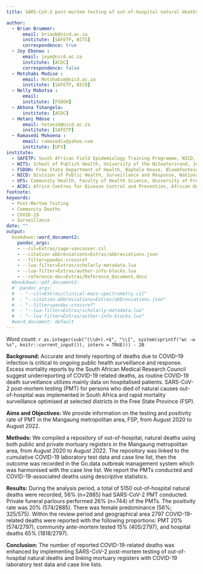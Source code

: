 ```yaml
---
title: SARS-CoV-2 post-mortem testing of out-of-hospital natural deaths - Mangaung metropolitan area, Free State Province, South Africa - August 2020 to August 2022.

author:
  - Brian Brummer:
      email: brianb@nicd.ac.za
      institute: [SAFETP, WITS]
      correspondence: true
  - Joy Ebonwu :
      email: joye@nicd.ac.za
      institute: [ACDC]
      correspondence: false
  - Motshabi Modise :
      email: Motshabim@nicd.ac.za
      institute: [SAFETP, NICD]
  - Nelly Mabotsa :
      email:
      institute: [FSDOH]
  - Akhona Tshangela: 
      institute: [ACDC]
  - Hetani Mdose :
      email: hetanim@nicd.ac.za
      institute: [SAFETP]
  - Ramasedi Mokoena : 
      email: ramasedis@yahoo.com
      institute: [UFS]
institute:
  - SAFETP: South African Field Epidemiology Training Programme, NICD, Johannesburg, South Africa
  - WITS: School of Publich Health, University of the Witwatersrand, Johannesburg, South Africa
  - FSDOH: Free State Department of Health, Bophelo House, Bloemfontein, South Africa
  - NICD: Division of Public Health, Surveillance and Response, National Institute for Communicable Diseases, Johannesburg, South Africa
  - UFS: Community Health, Faculty of Health Science, University of Free State, Bloemfontein, South Africa
  - ACDC: Africe Centres for Disease Control and Prevention, African Union, Addis Ababa, Ethiopia
footnote:
keywords: 
  - Post-Mortem Testing
  - Community Deaths
  - COVID-19
  - Surveillance
date: ""
output:
  bookdown::word_document2:
    pandoc_args:
    - --csl=Extras/sage-vancouver.csl
    - --citation-abbreviations=Extras/abbreviations.json
    - --filter=pandoc-crossref
    - --lua-filter=Extras/scholarly-metadata.lua
    - --lua-filter=Extras/author-info-blocks.lua
    - --reference-doc=Extras/Reference_Document.docx
  #bookdown::pdf_document2:
  #  pandoc_args:
  #  - "--csl=Extras/clinical-mass-spectrometry.csl"
  #  - "--citation-abbreviations=Extras/abbreviations.json"
  #  - "--filter=pandoc-crossref"
  #  - "--lua-filter=Extras/scholarly-metadata.lua"
  #  - "--lua-filter=Extras/author-info-blocks.lua"
  #word_document: default
---
```


Word count: `r as.integer(sub("(\\d+).+$", "\\1", system(sprintf("wc -w %s", knitr::current_input()), intern = TRUE))) - 20`

__Background:__ Accurate and timely reporting of deaths due to COVID–19 infection is critical to ongoing public health surveillance and response. Excess mortality reports by the South African Medical Research Council suggest underreporting of COVID-19 related deaths, as routine COVID-19 death surveillance utilizes mainly data on hospitalised patients. SARS-CoV-2 post-mortem testing (PMT) for persons who died of natural causes out-of-hospital was implemented in South Africa and rapid mortality surveillance optimised at selected districts in the Free State Province (FSP).

__Aims and Objectives:__ We provide information on the testing and positivity rate of PMT in the Mangaung metropolitan area, FSP, from August 2020 to August 2022. 

__Methods:__ 
We compiled a repository of out-of-hospital, natural deaths using both public and private mortuary registers in the Mangaung metropolitan area, from August 2020 to August 2022. The repository was linked to the cumulative COVID-19 laboratory test data and case line list, then the outcome was recorded in the Go.data outbreak management system which was harmonised with the case line list. We report the PMTs conducted and COVID-19-associated deaths using descriptive statistics.

__Results:__ During the analysis period, a total of 5150 out-of-hospital natural deaths were recorded, 56% (n=2885) had SARS-CoV-2 PMT conducted. Private funeral parlours performed 26% (n=744) of the PMTs. The positivity rate was 20% (574/2885). There was female predominance (56%; 325/575). Within the review period and geographical area 2797 COVID-19-related deaths were reported with the following proportions:  PMT 20% (574/2797), community ante-mortem tested 15% (405/2797), and hospital deaths 65% (1818/2797).

__Conclusion:__ The number of reported COVID-19-related deaths was enhanced by implementing SARS-CoV-2 post-mortem testing of out-of-hospital natural deaths and linking mortuary registers with COVID-19 laboratory test data and case line lists.




